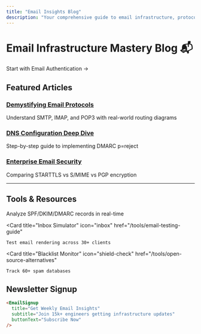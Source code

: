 ```yaml
---
title: "Email Insights Blog"
description: "Your comprehensive guide to email infrastructure, protocols, and deliverability"
---
```



# Email Infrastructure Mastery Blog 📬

<CTAButton href="/blog/dns-guides/spf-records" className="primary">
  Start with Email Authentication →
</CTAButton>

## Featured Articles

### [Demystifying Email Protocols](/blog/email-basics/protocols-explained)
Understand SMTP, IMAP, and POP3 with real-world routing diagrams

### [DNS Configuration Deep Dive](/blog/dns-guides/dmarc-implementation)
Step-by-step guide to implementing DMARC p=reject

### [Enterprise Email Security](/blog/advanced/email-encryption-methods)
Comparing STARTTLS vs S/MIME vs PGP encryption

---

## Tools & Resources
<CardGroup cols={3}>
  <Card 
    title="DNS Inspector" 
    icon="magnifying-glass"
    href="/tools/dns-lookup-tools"
  >
    Analyze SPF/DKIM/DMARC records in real-time
  </Card>
  
  <Card
    title="Inbox Simulator"
    icon="inbox"
    href="/tools/email-testing-guide"
  >
    Test email rendering across 30+ clients
  </Card>

  <Card
    title="Blacklist Monitor"
    icon="shield-check"
    href="/tools/open-source-alternatives"
  >
    Track 60+ spam databases
  </Card>
</CardGroup>

## Newsletter Signup
```markdown
<EmailSignup 
  title="Get Weekly Email Insights"
  subtitle="Join 15k+ engineers getting infrastructure updates"
  buttonText="Subscribe Now"
/>
